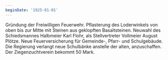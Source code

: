 ```yaml
---
beginDate: '1925-01-01'
---
```


Gründung der Freiwilligen Feuerwehr. Pflasterung des Loderwinkels von oben bis
zur Mitte mit Steinen aus geklopften Basaltsteinen. Neuwahl des Schiedsmannes
Halbmeier Karl Flohr, als Stellvertreter Vollmeier August Plötze. Neue
Feuerversicherung für Gemeinde-, Pfarr- und Schulgebäude. Die Regierung verlangt
neue Schulbänke anstelle der alten, anzuschaffen. Der Ziegenzuchtverein bekommt
50 Mark.
